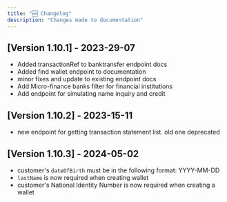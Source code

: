 ---
title: "🆕 Changelog"
description: "Changes made to documentation"
---


## [Version 1.10.1] - 2023-29-07
- Added transactionRef to banktransfer endpoint docs
- Added find wallet endpoint to documentation
- minor fixes and update to existing endpoint docs
- Add Micro-finance banks filter for financial institutions
- Add endpoint for simulating name inquiry and credit


## [Version 1.10.2] - 2023-15-11
- new endpoint for getting transaction statement list. old one deprecated



## [Version 1.10.3] - 2024-05-02
- customer's `dateOfBirth` must be in the following format: YYYY-MM-DD
-  `lastName` is now required when creating wallet
- customer's National Identity Number is now required when creating a wallet